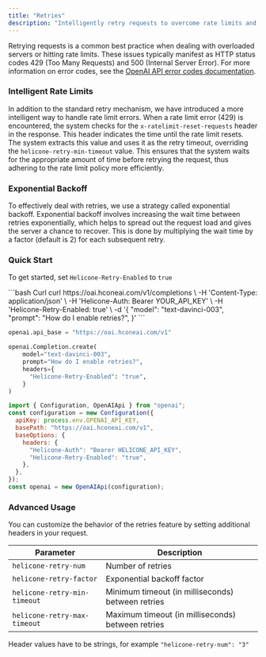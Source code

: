 ```yaml
---
title: "Retries"
description: "Intelligently retry requests to overcome rate limits and overloaded servers"
---
```


Retrying requests is a common best practice when dealing with overloaded servers or hitting rate limits. These issues typically manifest as HTTP status codes 429 (Too Many Requests) and 500 (Internal Server Error). For more information on error codes, see the [OpenAI API error codes documentation](https://platform.openai.com/docs/guides/error-codes/api-errors).

### Intelligent Rate Limits

In addition to the standard retry mechanism, we have introduced a more intelligent way to handle rate limit errors. When a rate limit error (429) is encountered, the system checks for the `x-ratelimit-reset-requests` header in the response. This header indicates the time until the rate limit resets. The system extracts this value and uses it as the retry timeout, overriding the `helicone-retry-min-timeout` value. This ensures that the system waits for the appropriate amount of time before retrying the request, thus adhering to the rate limit policy more efficiently.

### Exponential Backoff

To effectively deal with retries, we use a strategy called exponential backoff. Exponential backoff involves increasing the wait time between retries exponentially, which helps to spread out the request load and gives the server a chance to recover. This is done by multiplying the wait time by a factor (default is 2) for each subsequent retry.

### Quick Start

To get started, set `Helicone-Retry-Enabled` to `true`

<CodeGroup>
```bash Curl
curl https://oai.hconeai.com/v1/completions \
  -H 'Content-Type: application/json' \
  -H 'Helicone-Auth: Bearer YOUR_API_KEY' \
  -H 'Helicone-Retry-Enabled: true' \
  -d '{
    "model": "text-davinci-003",
    "prompt": "How do I enable retries?",
}'
```

```python Python
openai.api_base = "https://oai.hconeai.com/v1"

openai.Completion.create(
    model="text-davinci-003",
    prompt="How do I enable retries?",
    headers={
      "Helicone-Retry-Enabled": "true",
    }
)
```

```js Node
import { Configuration, OpenAIApi } from "openai";
const configuration = new Configuration({
  apiKey: process.env.OPENAI_API_KEY,
  basePath: "https://oai.hconeai.com/v1",
  baseOptions: {
    headers: {
      "Helicone-Auth": "Bearer HELICONE_API_KEY",
      "Helicone-Retry-Enabled": "true",
    },
  },
});
const openai = new OpenAIApi(configuration);
```

</CodeGroup>

### Advanced Usage

You can customize the behavior of the retries feature by setting additional headers in your request.

| Parameter                    | Description                                       |
| ---------------------------- | ------------------------------------------------- |
| `helicone-retry-num`         | Number of retries                                 |
| `helicone-retry-factor`      | Exponential backoff factor                        |
| `helicone-retry-min-timeout` | Minimum timeout (in milliseconds) between retries |
| `helicone-retry-max-timeout` | Maximum timeout (in milliseconds) between retries |

<Info> Header values have to be strings, for example `"helicone-retry-num": "3"` </Info>
